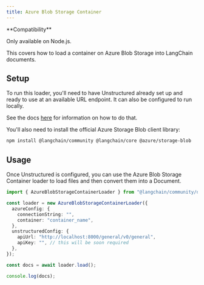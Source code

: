 ```yaml
---
title: Azure Blob Storage Container
---
```


<Tip>
**Compatibility**

Only available on Node.js.
</Tip>

This covers how to load a container on Azure Blob Storage into LangChain documents.

## Setup

To run this loader, you'll need to have Unstructured already set up and ready to use at an available URL endpoint. It can also be configured to run locally.

See the docs [here](/oss/integrations/document_loaders/file_loaders/unstructured) for information on how to do that.

You'll also need to install the official Azure Storage Blob client library:

```bash npm
npm install @langchain/community @langchain/core @azure/storage-blob
```

## Usage

Once Unstructured is configured, you can use the Azure Blob Storage Container loader to load files and then convert them into a Document.

```typescript
import { AzureBlobStorageContainerLoader } from "@langchain/community/document_loaders/web/azure_blob_storage_container";

const loader = new AzureBlobStorageContainerLoader({
  azureConfig: {
    connectionString: "",
    container: "container_name",
  },
  unstructuredConfig: {
    apiUrl: "http://localhost:8000/general/v0/general",
    apiKey: "", // this will be soon required
  },
});

const docs = await loader.load();

console.log(docs);
```
